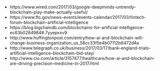 

- https://www.wired.com/2017/03/google-deepminds-untrendy-blockchain-play-make-actually-useful/
- https://www.ftc.gov/news-events/events-calendar/2017/03/fintech-forum-blockchain-artificial-intelligence
- https://blog.bigchaindb.com/blockchains-for-artificial-intelligence-ec63b0284984#.7yyepxxv9 
- http://www.huffingtonpost.com/entry/how-ai-and-blockchain-will-change-business-organization_us_58cc33f5e4b07112b6472d4a 
- http://www.telegraph.co.uk/business/2017/03/17/bank-england-trials-artificial-intelligence-blockchain-bid-stay/
- http://www.cio.com/article/3157477/healthcare/how-ai-and-blockchain-are-driving-precision-medicine-in-2017.html

